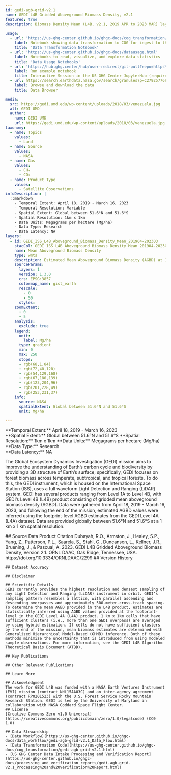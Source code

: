 ```yaml
---
id: gedi-agb-grid-v2.1
name: GEDI L4B Gridded Aboveground Biomass Density, v2.1
featured: true
description: Biomass Density Mean (L4B, v2.1, 2019 APR to 2023 MAR) layer is the estimated mean aboveground biomass density, including forest and non-forest, within the 1 km x 1 km grid cell.

usage:
  - url: 'https://us-ghg-center.github.io/ghgc-docs/cog_transformation/gedi-agb-grid-v2.1.html'
    label: Notebook showing data transformation to COG for ingest to the US GHG Center
    title: 'Data Transformation Notebook'
  - url: 'https://us-ghg-center.github.io/ghgc-docs/datausage.html'
    label: Notebooks to read, visualize, and explore data statistics
    title: 'Data Usage Notebooks'
  - url: 'https://hub.ghg.center/hub/user-redirect/git-pull?repo=https%3A%2F%2Fgithub.com%2FUS-GHG-Center%2Fghgc-docs&urlpath=lab%2Ftree%2Fghgc-docs%2Fuser_data_notebooks%2Fgedi-agb-grid-v2.1_User_Notebook.ipynb&branch=main'
    label: Run example notebook
    title: Interactive Session in the US GHG Center JupyterHub (requires account)
  - url: https://search.earthdata.nasa.gov/search/granules?p=C2792577683-ORNL_CLOUD 
    label: Browse and download the data
    title: Data Browser

media:
  src: https://gedi.umd.edu/wp-content/uploads/2018/03/venezuela.jpg
  alt: GEDI UMD
  author:
    name: GEDI UMD
    url: https://gedi.umd.edu/wp-content/uploads/2018/03/venezuela.jpg
taxonomy:
  - name: Topics
    values:
      - Land   
  - name: Source
    values:
      - NASA
  - name: Gas
    values:
      - CH₄
      - CO₂
  - name: Product Type
    values:
      - Satellite Observations
infoDescription: |
  ::markdown 
    - Temporal Extent: April 18, 2019 - March 16, 2023
    - Temporal Resolution: Variable
    - Spatial Extent: Global between 51.6°N and 51.6°S    
    - Spatial Resolution: 1km x 1km   
    - Data Units: Megagrams per hectare (Mg/ha)       
    - Data Type: Research
    - Data Latency: NA 
layers:
  - id: GEDI_ISS_L4B_Aboveground_Biomass_Density_Mean_201904-202303
    stacCol: GEDI_ISS_L4B_Aboveground_Biomass_Density_Mean_201904-202303
    name: Mean Aboveground Biomass Density 
    type: wmts 
    description: Estimated Mean Aboveground Biomass Density (AGBD) at 1 km resolution based on remotely-sensed observations from the Global Ecosystem Dynamics Investigation (GEDI).
    sourceParams:
      layers: 1
      version: 1.3.0
      crs: EPSG:3857
      colormap_name: gist_earth
      rescale:
        - 0
        - 50
      styles:   
    zoomExtent:
      - 0
      - 5
    analysis:
      exclude: true
    legend:
      unit:
        label: Mg/ha     
      type: gradient
      min: 0
      max: 250
      stops:
      - rgb(68,1,84)     
      - rgb(72,40,120)
      - rgb(54,129,168)
      - rgb(67,180,139)
      - rgb(123,204,96)
      - rgb(201,228,49)
      - rgb(253,231,37)
    info:
      source: NASA
      spatialExtent: Global between 51.6°N and 51.6°S 
      unit: Mg/ha      

---
```

<Block>
  <Prose>   
    **Temporal Extent:** April 18, 2019 - March 16, 2023<br />
    **Spatial Extent:** Global between 51.6°N and 51.6°S     
    **Spatial Resolution:** 1km x 1km   
    **Data Units:** Megagrams per hectare (Mg/ha)       
    **Data Type:** Research<br />
    **Data Latency:** NA

   The Global Ecosystem Dynamics Investigation (GEDI) mission aims to improve the understanding of Earth’s carbon cycle and biodiversity by providing a 3D structure of Earth’s surface; specifically, GEDI focuses on forest biomass across temperate, subtropical, and tropical forests. To do this, the GEDI instrument, which is housed on the International Space Station (ISS), uses a full waveform Light Detection and Ranging (LiDAR) system. GEDI has several products ranging from Level 1A to Level 4B, with GEDI’s Level 4B (L4B) product consisting of gridded mean aboveground biomass density (AGBD). Data were gathered from April 18, 2019 - March 16, 2023, and following the end of the mission, estimated AGBD values were inferred using the footprint-level AGBD estimates from the GEDI Level 4A (L4A) dataset. Data are provided globally between 51.6°N and 51.6°S at a 1 km x 1 km spatial resolution. 

  </Prose>
</Block>
<Block>
  <Prose>
    ## Source Data Product Citation
    Dubayah, R.O., Armston, J., Healey, S.P., Yang, Z., Patterson, P.L., Saarela, S., Stahl, G., Duncanson, L., Kellner, J.R., Bruening, J., & Pascual, A. 2023. GEDI L4B Gridded Aboveground Biomass Density, Version 2.1. ORNL DAAC, Oak Ridge, Tennessee, USA. https://doi.org/10.3334/ORNLDAAC/2299
    ## Version History

    ## Dataset Accuracy

    ## Disclaimer

    ## Scientific Details
    GEDI currently provides the highest resolution and densest sampling of any Light Detection and Ranging (LiDAR) instrument in orbit. GEDI’s sampling pattern resembles a lattice, with parallel ascending and descending overpasses and approximately 500-meter-cross-track spacing. To determine the mean AGBD provided in the L4B product, estimates are statistically inferred using AGBD values provided at the footprint-level in the GEDI Level 4A (L4A) product. 1 km x 1km cells that have sufficient clusters (i.e., more than one GEDI overpass) are averaged by using hybrid estimation. If cells do not have sufficient clusters by the end of the mission, mean biomass estimates are determined with Generalized Hierarchical Model-Based (GHMB) inference. Both of these methods minimize the uncertainty that is introduced from using modeled sample observations. For more information, see the GEDI L4B Algorithm Theoretical Basis Document (ATBD).
    
    ## Key Publications

    ## Other Relevant Publications

    ## Learn More

    ## Acknowledgment
    The work for GEDI L4B was funded with a NASA Earth Ventures Instrument (EVI) mission (contract NNL15AA03C) and an inter-agency agreement (contract RPO201523) with the U.S. Forest Service Rocky Mountain Research Station. GEDI is led by the University of Maryland in collaboration with NASA Goddard Space Flight Center.
    ## License
    [Creative Commons Zero v1.0 Universal](https://creativecommons.org/publicdomain/zero/1.0/legalcode) (CC0 1.0)

    ## Data Stewardship
    - [Data Workflow](https://us-ghg-center.github.io/ghgc-docs/data_workflow/gedi-agb-grid-v2.1_Data_Flow.html)
    - [Data Transformation Code](https://us-ghg-center.github.io/ghgc-docs/cog_transformation/gedi-agb-grid-v2.1.html)
    - [US GHG Center Data Intake Processing and Verification Report](https://us-ghg-center.github.io/ghgc-docs/processing_and_verification_reports/gedi-agb-grid-v2.1_Processing%20and%20Verification%20Report.html)

  </Prose>
</Block>